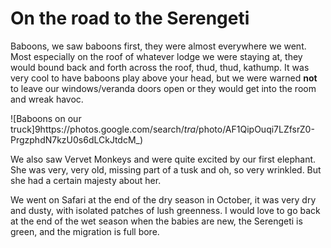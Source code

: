 # On the road to the Serengeti
Baboons, we saw baboons first, they were almost everywhere we went. Most especially on the roof of whatever lodge we were staying at, they would bound back and forth across the roof, thud, thud, kathump. It was very cool to have baboons play above your head, but we were warned **not** to leave our windows/veranda doors open or they would get into the room and wreak havoc.

![Baboons on our truck]9https://photos.google.com/search/_tra_/photo/AF1QipOuqi7LZfsrZ0-PrgzphdN7kzU0s6dLCkJtdcM_)

We also saw Vervet Monkeys and were quite excited by our first elephant. She was very, very old, missing part of a tusk and oh, so very wrinkled. But she had a certain majesty about her.

We went on Safari at the end of the dry season in October, it was very dry and dusty, with isolated patches of lush greenness. I would love to go back at the end of the wet season when the babies are new, the Serengeti is green, and the migration is full bore.
